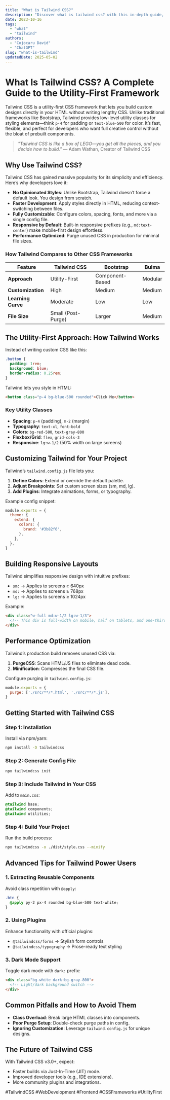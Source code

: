 ```yaml
---
title: "What is Tailwind CSS?"
description: "Discover what is tailwind css? with this in-depth guide, providing actionable insights and practical tips to boost your knowledge and results."
date: 2023-10-16
tags:
  - "what"
  - "tailwind"
authors:
  - "Cojocaru David"
  - "ChatGPT"
slug: "what-is-tailwind"
updatedDate: 2025-05-02
---
```


# What Is Tailwind CSS? A Complete Guide to the Utility-First Framework  

Tailwind CSS is a utility-first CSS framework that lets you build custom designs directly in your HTML without writing lengthy CSS. Unlike traditional frameworks like Bootstrap, Tailwind provides low-level utility classes for styling elements—think `p-4` for padding or `text-blue-500` for color. It’s fast, flexible, and perfect for developers who want full creative control without the bloat of prebuilt components.  

> *"Tailwind CSS is like a box of LEGO—you get all the pieces, and you decide how to build."* — Adam Wathan, Creator of Tailwind CSS  

## Why Use Tailwind CSS?  

Tailwind CSS has gained massive popularity for its simplicity and efficiency. Here’s why developers love it:  

- **No Opinionated Styles**: Unlike Bootstrap, Tailwind doesn’t force a default look. You design from scratch.  
- **Faster Development**: Apply styles directly in HTML, reducing context-switching between files.  
- **Fully Customizable**: Configure colors, spacing, fonts, and more via a single config file.  
- **Responsive by Default**: Built-in responsive prefixes (e.g., `md:text-center`) make mobile-first design effortless.  
- **Performance Optimized**: Purge unused CSS in production for minimal file sizes.  

### How Tailwind Compares to Other CSS Frameworks  

| Feature          | Tailwind CSS | Bootstrap | Bulma |  
|------------------|-------------|-----------|-------|  
| **Approach**     | Utility-First | Component-Based | Modular |  
| **Customization** | High | Medium | Medium |  
| **Learning Curve** | Moderate | Low | Low |  
| **File Size**    | Small (Post-Purge) | Larger | Medium |  

## The Utility-First Approach: How Tailwind Works  

Instead of writing custom CSS like this:  
```css  
.button {  
  padding: 1rem;  
  background: blue;  
  border-radius: 0.25rem;  
}  
```  

Tailwind lets you style in HTML:  
```html  
<button class="p-4 bg-blue-500 rounded">Click Me</button>  
```  

### Key Utility Classes  

- **Spacing**: `p-4` (padding), `m-2` (margin)  
- **Typography**: `text-xl`, `font-bold`  
- **Colors**: `bg-red-500`, `text-gray-800`  
- **Flexbox/Grid**: `flex`, `grid-cols-3`  
- **Responsive**: `lg:w-1/2` (50% width on large screens)  

## Customizing Tailwind for Your Project  

Tailwind’s `tailwind.config.js` file lets you:  

1. **Define Colors**: Extend or override the default palette.  
2. **Adjust Breakpoints**: Set custom screen sizes (sm, md, lg).  
3. **Add Plugins**: Integrate animations, forms, or typography.  

Example config snippet:  
```javascript  
module.exports = {  
  theme: {  
    extend: {  
      colors: {  
        brand: '#3b82f6',  
      },  
    },  
  },  
}  
```  

## Building Responsive Layouts  

Tailwind simplifies responsive design with intuitive prefixes:  

- `sm:` → Applies to screens ≥ 640px  
- `md:` → Applies to screens ≥ 768px  
- `lg:` → Applies to screens ≥ 1024px  

Example:  
```html  
<div class="w-full md:w-1/2 lg:w-1/3">  
  <!-- This div is full-width on mobile, half on tablets, and one-third on desktops -->  
</div>  
```  

## Performance Optimization  

Tailwind’s production build removes unused CSS via:  

1. **PurgeCSS**: Scans HTML/JS files to eliminate dead code.  
2. **Minification**: Compresses the final CSS file.  

Configure purging in `tailwind.config.js`:  
```javascript  
module.exports = {  
  purge: ['./src/**/*.html', './src/**/*.js'],  
}  
```  

## Getting Started with Tailwind CSS  

### Step 1: Installation  

Install via npm/yarn:  
```bash  
npm install -D tailwindcss  
```  

### Step 2: Generate Config File  
```bash  
npx tailwindcss init  
```  

### Step 3: Include Tailwind in Your CSS  

Add to `main.css`:  
```css  
@tailwind base;  
@tailwind components;  
@tailwind utilities;  
```  

### Step 4: Build Your Project  

Run the build process:  
```bash  
npx tailwindcss -o ./dist/style.css --minify  
```  

## Advanced Tips for Tailwind Power Users  

### 1. Extracting Reusable Components  

Avoid class repetition with `@apply`:  
```css  
.btn {  
  @apply py-2 px-4 rounded bg-blue-500 text-white;  
}  
```  

### 2. Using Plugins  

Enhance functionality with official plugins:  
- `@tailwindcss/forms` → Stylish form controls  
- `@tailwindcss/typography` → Prose-ready text styling  

### 3. Dark Mode Support  

Toggle dark mode with `dark:` prefix:  
```html  
<div class="bg-white dark:bg-gray-800">  
  <!-- Light/dark background switch -->  
</div>  
```  

## Common Pitfalls and How to Avoid Them  

- **Class Overload**: Break large HTML classes into components.  
- **Poor Purge Setup**: Double-check purge paths in config.  
- **Ignoring Customization**: Leverage `tailwind.config.js` for unique designs.  

## The Future of Tailwind CSS  

With Tailwind CSS v3.0+, expect:  
- Faster builds via Just-In-Time (JIT) mode.  
- Improved developer tools (e.g., IDE extensions).  
- More community plugins and integrations.  

#TailwindCSS #WebDevelopment #Frontend #CSSFrameworks #UtilityFirst